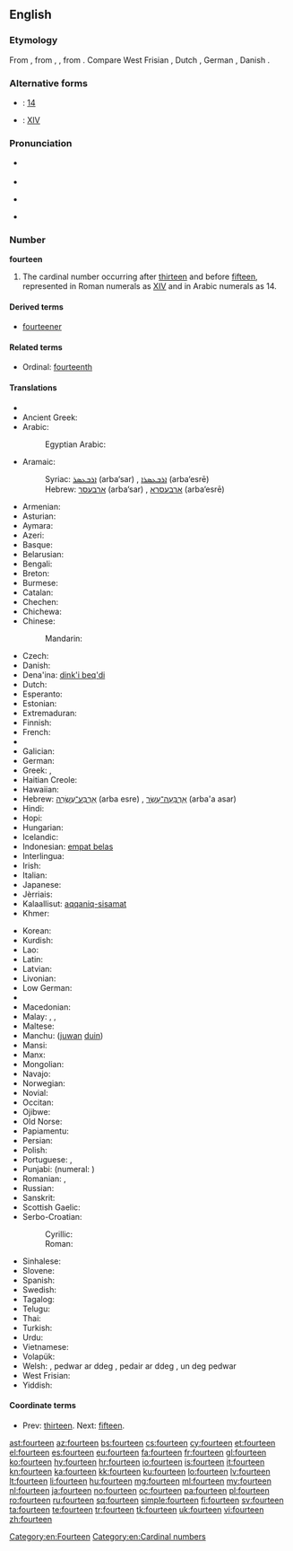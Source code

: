 ==English==
{{wikipedia}}

===Etymology===
From {{etyl|enm|en}} {{term|fourtene|lang=enm}}, from {{etyl|ang|en}} {{term|feowertiene|fēowertīene|lang=ang}}, {{term|feowertene|fēowertēne|lang=ang}}, from {{etyl|gem-pro|en}} {{term/t|gem-pro|*fedurtehun}}. Compare West Frisian {{term|fjirtjin|lang=fy}}, Dutch {{term|veertien|lang=nl}}, German {{term|vierzehn|lang=de}}, Danish {{term|fjorten|lang=da}}.

===Alternative forms===
* {{w|Arabic numerals}}: [[14]]
* {{w|Roman numerals}}: [[XIV]]

===Pronunciation===
* {{qualifier|next word stressed near the first syllable}}
*: {{a|UK}} {{IPA|/ˈfɔː.tiːn/}}
*: {{a|US}} {{IPA|/ˈfɔɹ.tin/}}
* {{audio|en-us-fourteen.ogg|Audio (US)}}
* {{qualifier|next word stressed after the first syllable}}
*: {{a|UK}} {{IPA|/ˌfɔːˈtiːn/}}
*: {{a|US}} {{IPA|/ˌfɔɹˈtin/}}
* {{rhymes|iːn}}

===Number===
'''fourteen'''

# The cardinal number occurring after [[thirteen]] and before [[fifteen]], represented in Roman numerals as [[XIV]] and in Arabic numerals as 14.

====Derived terms====
* [[fourteener]]

====Related terms====
* Ordinal: [[fourteenth]]

====Translations====
{{trans-top|cardinal number}}
* {{trreq|sq}}
* Ancient Greek: {{tø|grc|δεκατέσσαρες|tr=dekatéssares}}
* Arabic: {{t-|ar|اربعة عشر|tr=’arbáʕat ʕášar}}
*: Egyptian Arabic: {{tø|arz|اربعتاشر|alt=أربعتاشر|tr='arbaʕtaashar|sc=Arab}}
* Aramaic:
*: Syriac: [[ܐܪܒܥܣܪ]] (arba‘sar) {{m}}, [[ܐܪܒܥܣܪܐ]] (arba‘esrē) {{f}}
*: Hebrew: [[ארבעסר]] (arba‘sar) {{m}}, [[ארבעסרא]] (arba‘esrē) {{f}}
* Armenian: {{t+|hy|տասնչորս|tr=tasnčors}}
* Asturian: {{t+|ast|catorce}}
* Aymara: {{t-|ay|tunka pusini}}
* Azeri: {{t+|az|on dörd}}
* Basque: {{t+|eu|hamalau}}
* Belarusian: {{t|be|чатырнаццаць|tr=čatyrnáccac’|sc=Cyrl}}
* Bengali: {{t-|bn|চোদ্দ|tr=coddô}}
* Breton: {{t+|br|pevarzek}}
* Burmese: {{t-|my|ဆယ့်လေး|tr=hsè.le:|sc=Mymr}}
* Catalan: {{t+|ca|catorze}}
* Chechen: {{tø|ce|дейтта|tr=deytta}}
* Chichewa: {{tø|ny|khumi n'zinayi}}
* Chinese:
*: Mandarin: {{t|cmn|十四|tr=shísì}}
* Czech: {{t+|cs|čtrnáct}}
* Danish: {{t+|da|fjorten}}
* Dena'ina: [[dink'i beq'di]]
* Dutch: {{t+|nl|veertien|f}}
* Esperanto: {{t-|eo|dek kvar}}
* Estonian: {{t+|et|neliteist}}
* Extremaduran: {{tø|ext|catorci}}
* Finnish: {{t+|fi|neljätoista}}
* French: {{t+|fr|quatorze|m}}
* {{trreq|fur}}
* Galician: {{t+|gl|catorce}}
* German: {{t+|de|vierzehn}}
* Greek: {{t+|el|δεκατέσσερις|m|f|tr=dekatésseris}}, {{t+|el|δεκατέσσερα|n|tr=dekatéssera}}
* Haitian Creole: {{tø|ht|katòz}}
* Hawaiian: {{tø|haw|ʻumikūmāhā}}
* Hebrew: [[ארבע עשרה|אַרְבַּע־עֶשְׂרֵה]] (arba esre) {{f}} {{qualifier|used in counting}}, [[ארבעה עשר|אַרְבָּעָה־עָשָׂר]] (arba'a asar) {{m}}
* Hindi: {{t+|hi|चौदह|tr=chaudah}}
* Hopi: {{tø|hop|pakwt niikyang naalöqmuy siikya’ta}}
* Hungarian: {{t+|hu|tizennégy}}
* Icelandic: {{t+|is|fjórtán}}
* Indonesian: [[empat belas]]
* Interlingua: {{t-|ia|dece-quatro}}
* Irish: {{t+|ga|ceathair déag}}
* Italian: {{t+|it|quattordici}}
* Japanese: {{t+|ja|十四|tr=jū-yon}}
* Jèrriais: {{tø|roa-jer|quatorze}}
* Kalaallisut: [[aqqaniq-sisamat]]
* Khmer: {{t-|km|ដប់បួន|tr=dop buon}}
{{trans-mid}}
* Korean: {{t+|ko|열넷|tr=yeolnet}}
* Kurdish: {{t|ku|çardeh|sc=ku-Arab}}
* Lao: {{t-|lo|ສີບສີ່|sc=Laoo}}
* Latin: {{t+|la|quattuordecim}}
* Latvian: {{t+|lv|četrpadsmit}}
* Livonian: {{tø|liv|nēļatuoistõn}}
* Low German: {{t+|nds|veerteihn}}
* {{trreq|lb}}
* Macedonian: {{t-|mk|четиринаесет|tr=četirináeset}}
* Malay: {{t-|ms|empat belas}}, {{t-|ms|sepuluh empat}}, {{t-|ms|satu puluh empat}}
* Maltese: {{t-|mt|erbatax}}
* Manchu: ([[juwan]] [[duin]])
* Mansi: {{tø|mns|нилахуйплов|tr=nilaxujplow}}
* Manx: {{t-|gv|kiare jeig}}
* Mongolian: {{t-|mn|арван дөрөв‎|sc=Cyrl}}
* Navajo: {{tø|nv|dį́į́ʼtsʼáadah}}
* Norwegian: {{t+|no|fjorten}}
* Novial: {{tø|nov|dek-quar}}
* Occitan: {{t+|oc|catòrze}}
* Ojibwe: {{tø|oj|ashi-niiwin}}
* Old Norse: {{tø|non|fjórtán}}
* Papiamentu: {{tø|pap|djeskuater}}
* Persian: {{t+|fa|چهارده|tr=čahârdah}}
* Polish: {{t+|pl|czternaście}}
* Portuguese: {{t+|pt|catorze}}, {{t+|pt|quatorze}}
* Punjabi: {{t-|pa|ਚੌਦ੍ਹਾਂ|tr=čaudhāṅ|sc=Guru}} (numeral: {{t-|pa|੧੪}})
* Romanian: {{t+|ro|paisprezece}}, {{t-|ro|paișpe}} {{qualifier|informal}}
* Russian: {{t+|ru|четырнадцать|tr=četýrnadtsat’}}
* Sanskrit: {{t-|sa|चतुर्दश|tr=cáturdaśa}}
* Scottish Gaelic: {{t-|gd|ceithir}} {{t-|gd|deug}}
* Serbo-Croatian:
*: Cyrillic: {{t-|sh|четрнаест}}
*: Roman: {{t-|sh|četrnaest}}
* Sinhalese: {{t-|si|දහහතර|tr=dhahahathara}}
* Slovene: {{t+|sl|štirinajst}}
* Spanish: {{t+|es|catorce}}
* Swedish: {{t+|sv|fjorton}}
* Tagalog: {{t-|tl|labing-apat}}
* Telugu: {{t+|te|పద్నాలుగు|tr=padnālugu}}
* Thai: {{t-|th|สิบสี่|sc=Thai|tr=sìp sèe}}
* Turkish: {{t+|tr|on dört}}
* Urdu: {{t-|ur|چودہ|tr=chaudah}}
* Vietnamese: {{t-|vi|mười bốn}}
* Volapük: {{t-|vo|degfol}}
* Welsh: {{t-|cy|deusaith|m|f}}, pedwar ar ddeg {{m}} {{qualifier|vigesimal}}, pedair ar ddeg {{f}} {{qualifier|vigesimal}}, un deg pedwar {{qualifier|decimal}}
* West Frisian: {{t+|fy|fjirtjin}}
* Yiddish: {{t-|yi|פֿערצן|tr=fertsn|sc=Hebr}}
{{trans-bottom}}

====Coordinate terms====
* Prev: [[thirteen]]. Next: [[fifteen]].

[[Category:en:Fourteen]]
[[Category:en:Cardinal numbers]]

[[ast:fourteen]]
[[az:fourteen]]
[[bs:fourteen]]
[[cs:fourteen]]
[[cy:fourteen]]
[[et:fourteen]]
[[el:fourteen]]
[[es:fourteen]]
[[eu:fourteen]]
[[fa:fourteen]]
[[fr:fourteen]]
[[gl:fourteen]]
[[ko:fourteen]]
[[hy:fourteen]]
[[hr:fourteen]]
[[io:fourteen]]
[[is:fourteen]]
[[it:fourteen]]
[[kn:fourteen]]
[[ka:fourteen]]
[[kk:fourteen]]
[[ku:fourteen]]
[[lo:fourteen]]
[[lv:fourteen]]
[[lt:fourteen]]
[[li:fourteen]]
[[hu:fourteen]]
[[mg:fourteen]]
[[ml:fourteen]]
[[my:fourteen]]
[[nl:fourteen]]
[[ja:fourteen]]
[[no:fourteen]]
[[oc:fourteen]]
[[pa:fourteen]]
[[pl:fourteen]]
[[ro:fourteen]]
[[ru:fourteen]]
[[sq:fourteen]]
[[simple:fourteen]]
[[fi:fourteen]]
[[sv:fourteen]]
[[ta:fourteen]]
[[te:fourteen]]
[[tr:fourteen]]
[[tk:fourteen]]
[[uk:fourteen]]
[[vi:fourteen]]
[[zh:fourteen]]